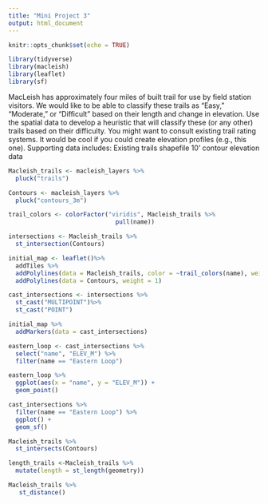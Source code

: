 ```yaml
---
title: "Mini Project 3"
output: html_document
---
```


```r
knitr::opts_chunk$set(echo = TRUE)
```

```r
library(tidyverse)
library(macleish)
library(leaflet)
library(sf)
```
MacLeish has approximately four miles of built trail for use by field station visitors. We would like to be able to classify these trails as “Easy,” “Moderate,” or “Difficult” based on their length and change in elevation. Use the spatial data to develop a heuristic that will classify these (or any other) trails based on their difficulty. You might want to consult existing trail rating systems. It would be cool if you could create elevation profiles (e.g., this one).
Supporting data includes:
Existing trails shapefile
10’ contour elevation data

```r
Macleish_trails <- macleish_layers %>%
  pluck("trails")
```

```r
Contours <- macleish_layers %>%
  pluck("contours_3m")
```

```r
trail_colors <- colorFactor("viridis", Macleish_trails %>%
                              pull(name))
```

```r
intersections <- Macleish_trails %>%
  st_intersection(Contours)
```

```r
initial_map <- leaflet()%>%
  addTiles %>%
  addPolylines(data = Macleish_trails, color = ~trail_colors(name), weight = 2, opacity = 1) %>%
  addPolylines(data = Contours, weight = 1) 
```

```r
cast_intersections <- intersections %>%
  st_cast("MULTIPOINT")%>%
  st_cast("POINT")
```



```r
initial_map %>%
  addMarkers(data = cast_intersections)
```

```r
eastern_loop <- cast_intersections %>%
  select("name", "ELEV_M") %>%
  filter(name == "Eastern Loop")
```
```r
eastern_loop %>%
  ggplot(aes(x = "name", y = "ELEV_M")) +
  geom_point()
```


```r
cast_intersections %>% 
  filter(name == "Eastern Loop") %>%
  ggplot() +
  geom_sf()
```


```r
Macleish_trails %>%
  st_intersects(Contours)
```

```r
length_trails <-Macleish_trails %>%
  mutate(length = st_length(geometry))
```

```r
Macleish_trails %>%
   st_distance()
```
